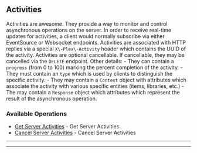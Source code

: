 
## Activities
Activities are awesome. They provide a way to monitor and control asynchronous operations on the server. In order to receive real\-time updates for activities, a client would normally subscribe via either EventSource or Websocket endpoints.
Activities are associated with HTTP replies via a special `X\-Plex\-Activity` header which contains the UUID of the activity.
Activities are optional cancellable. If cancellable, they may be cancelled via the `DELETE` endpoint. Other details:
\- They can contain a `progress` (from 0 to 100) marking the percent completion of the activity.
\- They must contain an `type` which is used by clients to distinguish the specific activity.
\- They may contain a `Context` object with attributes which associate the activity with various specific entities (items, libraries, etc.)
\- The may contain a `Response` object which attributes which represent the result of the asynchronous operation.


### Available Operations

* [Get Server Activities](/typescript/activities/get_server_activities) - Get Server Activities
* [Cancel Server Activities](/typescript/activities/cancel_server_activities) - Cancel Server Activities

---
<GetServerActivities />

---
<CancelServerActivities />
